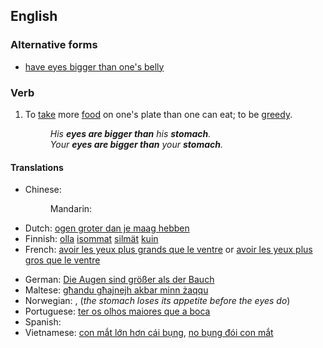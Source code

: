 ==English==

===Alternative forms===
* [[have eyes bigger than one's belly]] {{qualifier|UK}}

===Verb===
{{en-verb|has eyes bigger than one's stomach|having eyes bigger than one's stomach|had eyes bigger than one's stomach}}

# {{idiomatic}} To [[take]] more [[food]] on one's plate than one can eat; to be [[greedy]].
#: ''His '''eyes are bigger than''' his '''stomach'''.''
#: ''Your '''eyes are bigger than''' your '''stomach'''.''

====Translations====
{{trans-top|take more food than one can eat}}
* Chinese:
*: Mandarin: {{t|zh|眼大肚子小|sc=Hani}}
* Dutch: [[ogen groter dan je maag hebben]]
* Finnish: [[olla#Finnish|olla]] [[isommat]] [[silmät]] [[kuin#Finnish|kuin]] {{t|fi|vatsa}}
* French: [[avoir les yeux plus grands que le ventre]] or [[avoir les yeux plus gros que le ventre]]
{{trans-mid}}
* German: [[Die Augen sind größer als der Bauch]]
* Maltese: [[għandu għajnejh akbar minn żaqqu]]
* Norwegian: {{t|no|øynene er større enn magen}}, {{t|no|magen blir fortere mett enn øynene}} (''the stomach loses its appetite before the eyes do'')
* Portuguese: [[ter os olhos maiores que a boca]]
* Spanish: {{t|es|comer con los ojos}}
* Vietnamese: [[con mắt lớn hơn cái bụng]], [[no bụng đói con mắt]]
{{trans-bottom}}